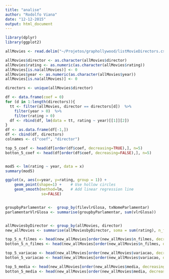 ```yaml
---
title: "analise"
author: "Rodolfo Viana"
date: "12-12-2015"
output: html_document
---
```


```r
library(dplyr)
library(ggplot2)

allMovies <- read.delim("~/Projetos/graphollywood/listMovieDirectors.csv")

allMovies$director <- as.character(allMovies$director)
allMovies$rating <- as.numeric(as.character(allMovies$rating))
allMovies[is.na(allMovies)] <- 0
allMovies$year <- as.numeric(as.character(allMovies$year))
allMovies[is.na(allMovies)] <- 0

directors <- unique(allMovies$director)

df <- data.frame(coef = 0)
for (d in 1:length(directors)){
  tt <- filter(allMovies, director == directors[d])  %>%
    filter(year > 0)  %>%
    filter(rating > 0)
  df <- rbind(df, lm(data = tt, rating ~ year)[[1]][2])
}
df <- as.data.frame(df[-1,])
df <- cbind(df, directors)
colnames <- c("coef", "director")

top_5_coef <- head(df[order(df$coef, decreasing=TRUE),], n=5)
botton_5_coef <- head(df[order(df$coef, decreasing=FALSE),], n=5)


mod5 <- lm(rating ~ year, data = x)
summary(mod5)

ggplot(x, aes(x=year, y=rating, group = 1)) +
    geom_point(shape=1) +    # Use hollow circles
    geom_smooth(method=lm,   # Add linear regression line
                se=FALSE)


groupbyParlamentar <-  group_by(filevlrGlosa, txNomeParlamentar)
parlamentarVlrGlosa <- summarise(groupbyParlamentar, sum(vlrGlosa))


allMoviesbyDirector <- group_by(allMovies, director)
new_allMovies <- summarise(allMoviesbyDirector, soma = sum(rating), n_filmes = n(), variacao = sd(rating), media = mean(rating))

top_5_n_filmes <- head(new_allMovies[order(new_allMovies$n_filmes, decreasing=TRUE),], n=5)
botton_5_n_filmes <- head(new_allMovies[order(new_allMovies$n_filmes, decreasing=FALSE),], n=5)

top_5_variacao <- head(new_allMovies[order(new_allMovies$variacao, decreasing=TRUE),], n=5)
botton_5_variacao <- head(new_allMovies[order(new_allMovies$variacao, decreasing=FALSE),], n=5)

top_5_media <- head(new_allMovies[order(new_allMovies$media, decreasing=TRUE),], n=5)
botton_5_media <- head(new_allMovies[order(new_allMovies$media, decreasing=FALSE),], n=5)
```